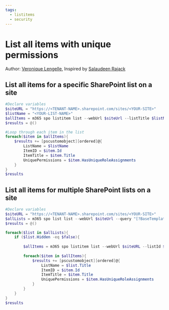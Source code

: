 ```yaml
---
tags:
  - listitems
  - security
---
```



# List all items with unique permissions

Author: [Veronique Lengelle](https://x.com/veronicageek), Inspired by [Salaudeen Rajack](https://www.sharepointdiary.com/2017/03/sharepoint-online-get-all-list-items-with-unique-permissions-using-powershell.html)

## List all items for a specific SharePoint list on a site

<Tabs>
  <TabItem value="PowerShell">

  ```powershell
  #Declare variables
  $siteURL = "https://<TENANT-NAME>.sharepoint.com/sites/<YOUR-SITE>"
  $listName = "<YOUR-LIST-NAME>"
  $allItems = m365 spo listitem list --webUrl $siteUrl --listTitle $listName --fields "ID,HasUniqueRoleAssignments,Title" | ConvertFrom-Json
  $results = @()

  #Loop through each item in the list
  foreach($item in $allItems){
      $results += [pscustomobject][ordered]@{
          ListName = $listName
          ItemID = $item.Id
          ItemTitle = $item.Title
          UniquePermissions = $item.HasUniqueRoleAssignments
      }
  }
  $results
  ```

  </TabItem>
</Tabs>

## List all items for multiple SharePoint lists on a site

<Tabs>
  <TabItem value="PowerShell">

  ```powershell
  #Declare variables
  $siteURL = "https://<TENANT-NAME>.sharepoint.com/sites/<YOUR-SITE>"
  $allLists = m365 spo list list --webUrl $siteUrl --query "[?BaseTemplate == ``100``]" | ConvertFrom-Json
  $results = @()

  foreach($list in $allLists){
      if ($list.Hidden -eq $false){ 
          
          $allItems = m365 spo listitem list --webUrl $siteURL --listId $list.Id --fields "ID,HasUniqueRoleAssignments,Title" | ConvertFrom-Json
          
          foreach($item in $allItems){
              $results += [pscustomobject][ordered]@{
                  ListName = $list.Title
                  ItemID = $item.Id
                  ItemTitle = $item.Title
                  UniquePermissions = $item.HasUniqueRoleAssignments
              }
          }
      }
  }
  $results
  ```

  </TabItem>
</Tabs>

